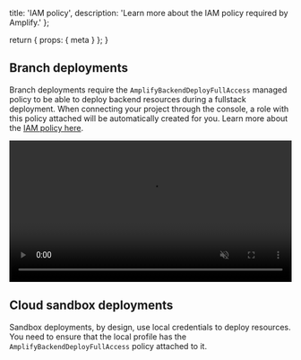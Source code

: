   title: 'IAM policy',
  description: 'Learn more about the IAM policy required by Amplify.'
};

  return {
    props: {
      meta
    }
  };
}

## Branch deployments

Branch deployments require the `AmplifyBackendDeployFullAccess` managed policy to be able to deploy backend resources during a fullstack deployment. When connecting your project through the console, a role with this policy attached will be automatically created for you. Learn more about the [IAM policy here](https://docs.aws.amazon.com/amplify/latest/userguide/security-iam-awsmanpol.html#security-iam-awsmanpol-AmplifyBackendDeployFullAccess).

<video autoPlay={true} muted={true} loop={true} width="100%">
  <source src="/images/gen2/references/iam-policy.mp4" />
</video>

## Cloud sandbox deployments

Sandbox deployments, by design, use local credentials to deploy resources. You need to ensure that the local profile has the `AmplifyBackendDeployFullAccess` policy attached to it.
